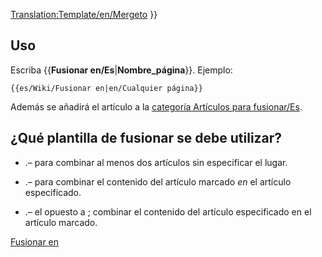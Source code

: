 <noinclude>[[Translation:Template/en/Mergeto]]</noinclude>
{{es/Metaplantilla de avisos| tipo   = fusionar
| imagen = en/Manual/Mergeto.png
| texto  =  {{#IF: {{{1|}}} |Se ha sugerido que este artículo o sección se [https://www.wikipedia.org/wiki/es:Wikipedia:Fusiones fusione] en <!--
                            --> ''[[:{{{1}}}|{{{1}}}]]''.  | No se proporcionó el nombre de la página, arregle esto o quite la plantilla.}} }}<includeonly>{{{2|[[Category:es/Artículos para fusionar|{{PAGENAME}}]]}}}</includeonly><noinclude>

==Uso==
Escriba <nowiki>{{</nowiki>'''Fusionar en/Es'''|'''Nombre_página'''<nowiki>}}</nowiki>. Ejemplo:
<pre>{{es/Wiki/Fusionar en|en/Cualquier página}}</pre>
Además se añadirá el artículo a la [[:Category:es/Artículos para fusionar|categoría Artículos para fusionar/Es]].

== ¿Qué plantilla de fusionar se debe utilizar? ==
* {{en/S|es/Wiki/Fusionar}}.&ndash; para combinar al menos dos artículos sin especificar el lugar.
* {{en/S|es/Wiki/Fusionar en}}.&ndash; para combinar el contenido del artículo marcado ''en'' el artículo especificado.
* {{en/S|es/Wiki/Fusionar desde}}.&ndash; el opuesto a {{en/S|es/Wiki/Fusionar en}}; combinar el contenido del artículo especificado en el artículo marcado.

[[Category:es/Manual/Base Set/Cajas de mensajes|Fusionar en]]</noinclude>